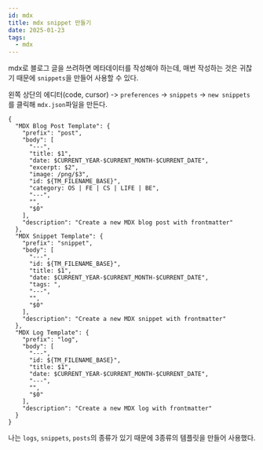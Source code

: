 ```yaml
---
id: mdx
title: mdx snippet 만들기
date: 2025-01-23
tags:
  - mdx
---
```


mdx로 블로그 글을 쓰려하면 메타데이터를 작성해야 하는데, 매번 작성하는 것은 귀찮기 때문에 `snippets`을 만들어 사용할 수 있다.

왼쪽 상단의 에디터(code, cursor) -> `preferences` -> `snippets` -> `new snippets`를 클릭해 `mdx.json`파일을 만든다.

```mdx
{
  "MDX Blog Post Template": {
    "prefix": "post",
    "body": [
      "---",
      "title: $1",
      "date: $CURRENT_YEAR-$CURRENT_MONTH-$CURRENT_DATE",
      "excerpt: $2",
      "image: /png/$3",
      "id: ${TM_FILENAME_BASE}",
      "category: OS | FE | CS | LIFE | BE",
      "---",
      "",
      "$0"
    ],
    "description": "Create a new MDX blog post with frontmatter"
  },
  "MDX Snippet Template": {
    "prefix": "snippet",
    "body": [
      "---",
      "id: ${TM_FILENAME_BASE}",
      "title: $1",
      "date: $CURRENT_YEAR-$CURRENT_MONTH-$CURRENT_DATE",
      "tags: ",
      "---",
      "",
      "$0"
    ],
    "description": "Create a new MDX snippet with frontmatter"
  },
  "MDX Log Template": {
    "prefix": "log",
    "body": [
      "---",
      "id: ${TM_FILENAME_BASE}",
      "title: $1",
      "date: $CURRENT_YEAR-$CURRENT_MONTH-$CURRENT_DATE",
      "---",
      "",
      "$0"
    ],
    "description": "Create a new MDX log with frontmatter"
  }
}
```

나는 `logs`, `snippets`, `posts`의 종류가 있기 때문에 3종류의 템플릿을 만들어 사용했다.
